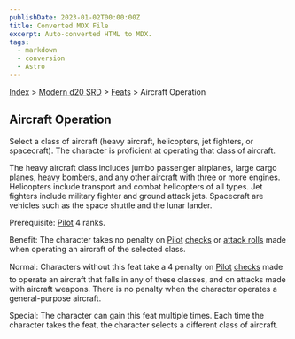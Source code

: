 ```yaml
---
publishDate: 2023-01-02T00:00:00Z
title: Converted MDX File
excerpt: Auto-converted HTML to MDX.
tags:
  - markdown
  - conversion
  - Astro
---
```


[Index](-index) > [Modern d20 SRD](modern-d20-srd-index) > [Feats](modern-d20-srd-feats-index) > Aircraft Operation

## Aircraft Operation

Select a class of aircraft (heavy aircraft, helicopters, jet fighters, or spacecraft). The character is proficient at operating that class of aircraft.

The heavy aircraft class includes jumbo passenger airplanes, large cargo planes, heavy bombers, and any other aircraft with three or more engines. Helicopters include transport and combat helicopters of all types. Jet fighters include military fighter and ground attack jets. Spacecraft are vehicles such as the space shuttle and the lunar lander.

Prerequisite: [Pilot](modern-d20-srd-skills-pilot) 4 ranks.

Benefit: The character takes no penalty on [Pilot](modern-d20-srd-skills-pilot) [checks](modern-d20-srd-skills-skill-basics-php#skill-check-index) or [attack
rolls](modern-d20-srd-combat-attack-roll) made when operating an aircraft of the selected class.

Normal: Characters without this feat take a 4 penalty on [Pilot](modern-d20-srd-skills-pilot) [checks](modern-d20-srd-skills-skill-basics-php#skill-check-index) made to operate an aircraft that falls in any of these classes, and on attacks made with aircraft weapons. There is no penalty when the character operates a general-purpose aircraft.

Special: The character can gain this feat multiple times. Each time the character takes the feat, the character selects a different class of aircraft.

